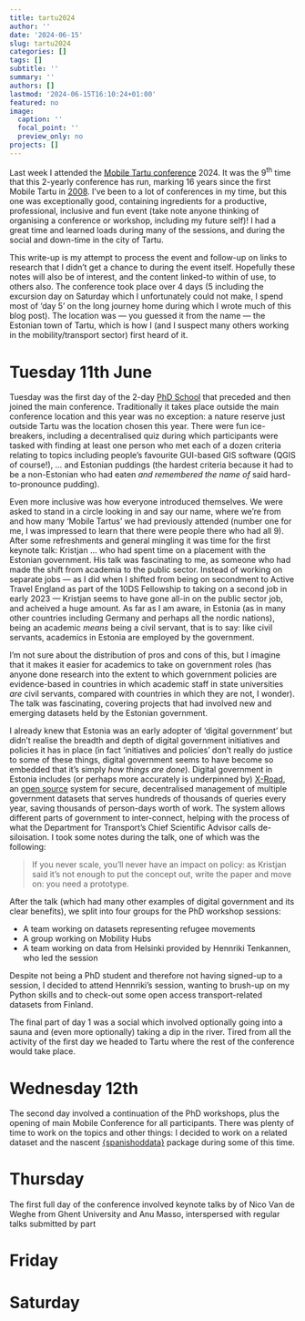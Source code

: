 ```yaml
---
title: tartu2024
author: ''
date: '2024-06-15'
slug: tartu2024
categories: []
tags: []
subtitle: ''
summary: ''
authors: []
lastmod: '2024-06-15T16:10:24+01:00'
featured: no
image:
  caption: ''
  focal_point: ''
  preview_only: no
projects: []
---
```


Last week I attended the [Mobile Tartu conference](https://mobiletartu.ut.ee) 2024.
It was the 9^th^ time that this 2-yearly conference has run, marking 16 years since the first Mobile Tartu in [2008](https://mobiletartu2008.mobilitylab.ut.ee/).
I've been to a lot of conferences in my time, but this one was exceptionally good, containing ingredients for a productive, professional, inclusive and fun event (take note anyone thinking of organising a conference or workshop, including my future self)!
I had a great time and learned loads during many of the sessions, and during the social and down-time in the city of Tartu.

This write-up is my attempt to process the event and follow-up on links to research that I didn't get a chance to during the event itself.
Hopefully these notes will also be of interest, and the content linked-to within of use, to others also.
The conference took place over 4 days (5 including the excursion day on Saturday which I unfortunately could not make, I spend most of 'day 5' on the long journey home during which I wrote much of this blog post).
The location was --- you guessed it from the name --- the Estonian town of Tartu, which is how I (and I suspect many others working in the mobility/transport sector) first heard of it.

# Tuesday 11th June

Tuesday was the first day of the 2-day [PhD School](https://mobiletartu.ut.ee/phd-course/) that preceded and then joined the main conference.
Traditionally it takes place outside the main conference location and this year was no exception: a nature reserve just outside Tartu was the location chosen this year.
There were fun ice-breakers, including a decentralised quiz during which participants were tasked with finding at least one person who met each of a dozen criteria relating to topics including people's favourite GUI-based GIS software (QGIS of course!), ... and Estonian puddings (the hardest criteria because it had to be a non-Estonian who had eaten *and remembered the name of* said hard-to-pronounce pudding).

Even more inclusive was how everyone introduced themselves.
We were asked to stand in a circle looking in and say our name, where we're from and how many 'Mobile Tartus' we had previously attended (number one for me, I was impressed to learn that there were people there who had all 9).
After some refreshments and general mingling it was time for the first keynote talk: Kristjan ... who had spent time on a placement with the Estonian government.
His talk was fascinating to me, as someone who had made the shift from academia to the public sector.
Instead of working on separate jobs --- as I did when I shifted from being on secondment to Active Travel England as part of the 10DS Fellowship to taking on a second job in early 2023 --- Kristjan seems to have gone all-in on the public sector job, and acheived a huge amount.
As far as I am aware, in Estonia (as in many other countries including Germany and perhaps all the nordic nations), being an academic *means* being a civil servant, that is to say: like civil servants, academics in Estonia are employed by the government.

I'm not sure about the distribution of pros and cons of this, but I imagine that it makes it easier for academics to take on government roles (has anyone done research into the extent to which government policies are evidence-based in countries in which academic staff in state universities *are* civil servants, compared with countries in which they are not, I wonder).
The talk was fascinating, covering projects that had involved new and emerging datasets held by the Estonian government.

I already knew that Estonia was an early adopter of 'digital government' but didn't realise the breadth and depth of digital government initiatives and policies it has in place (in fact 'initiatives and policies' don't really do justice to some of these things, digital government seems to have become so embedded that it's simply *how things are done*).
Digital government in Estonia includes (or perhaps more accurately is underpinned by) [X-Road](https://x-road.global/), an [open source](https://github.com/nordic-institute/X-Road) system for secure, decentralised management of multiple government datasets that serves hundreds of thousands of queries every year, saving thousands of person-days worth of work.
The system allows different parts of government to inter-connect, helping with the process of what the Department for Transport's Chief Scientific Advisor calls de-siloisation.
I took some notes during the talk, one of which was the following:

> If you never scale, you'll never have an impact on policy: as Kristjan said it's not enough to put the concept out, write the paper and move on: you need a prototype.

After the talk (which had many other examples of digital government and its clear benefits), we split into four groups for the PhD workshop sessions:

- A team working on datasets representing refugee movements
- A group working on Mobility Hubs
- A team working on data from Helsinki provided by Hennriki Tenkannen, who led the session

Despite not being a PhD student and therefore not having signed-up to a session, I decided to attend Hennriki's session, wanting to brush-up on my Python skills and to check-out some open access transport-related datasets from Finland.

The final part of day 1 was a social which involved optionally going into a sauna and (even more optionally) taking a dip in the river.
Tired from all the activity of the first day we headed to Tartu where the rest of the conference would take place.

# Wednesday 12th

The second day involved a continuation of the PhD workshops, plus the opening of main Mobile Conference for all participants.
There was plenty of time to work on the topics and other things: I decided to work on a related dataset and the nascent [{spanishoddata}](https://github.com/Robinlovelace/spanishoddata) package during some of this time.

# Thursday

The first full day of the conference involved keynote talks by of Nico Van de Weghe from Ghent University and Anu Masso, interspersed with regular talks submitted by part

# Friday

# Saturday